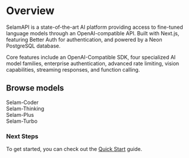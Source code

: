 # Overview

SelamAPI is a state-of-the-art AI platform providing access to fine-tuned language models through an OpenAI-compatible API. Built with Next.js, featuring Better Auth for authentication, and powered by a Neon PostgreSQL database.

Core features include an OpenAI-Compatible SDK, four specialized AI model families, enterprise authentication, advanced rate limiting, vision capabilities, streaming responses, and function calling.

## Browse models

<div className="grid grid-cols-1 md:grid-cols-2 lg:grid-cols-4 gap-4 mt-6">
  <div className="h-32 rounded-lg border border-border flex items-center justify-center text-2xl font-bold text-white text-center hover:border-neutral-600 transition-colors bg-gradient-to-r from-teal-500 to-green-500">
    Selam-Coder
  </div>
  <div className="h-32 rounded-lg border border-border flex items-center justify-center text-2xl font-bold text-white text-center hover:border-neutral-600 transition-colors bg-gradient-to-r from-blue-700 to-purple-600">
    Selam-Thinking
  </div>
  <div className="h-32 rounded-lg border border-border flex items-center justify-center text-2xl font-bold text-white text-center hover:border-neutral-600 transition-colors bg-gradient-to-r from-pink-500 to-orange-500">
    Selam-Plus
  </div>
  <div className="h-32 rounded-lg border border-border flex items-center justify-center text-2xl font-bold text-white text-center hover:border-neutral-600 transition-colors bg-gradient-to-r from-yellow-400 to-orange-500">
    Selam-Turbo
  </div>
</div>

### Next Steps

To get started, you can check out the [Quick Start](/introduction/quick-start) guide.
